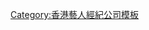 {{Navbox
| name = 中星集團
| title = [[中星集團|星娛樂]]
| state = {{{state|autocollapse}}}
| listclass = hlist

| group1 = 男歌手
| list1 = 
* [[孫耀威]]
* [[葉文輝]]
* [[鄭敬基]]
* [[李逸朗|李日朗]]
* [[黃凱芹]]
* [[王梓軒]]
* [[何弘軒]]
* [[羅啟聰]]
* [[謝中傑]]
* [[曹震豪]]
* [[蘇煒喬]]
* [[李晧軒]]

| group2 = 女歌手
| list2 = 
* [[石詠莉]]
* [[關心妍]]
* [[鄺美雲]]
* [[李蕙敏]]
* [[湯寶如]]
* [[趙學而]]
* [[蔡立兒]]
* [[寶珮如]]
* [[陳美詩]]
* [[江若琳]]
* [[陳綺雯]]
* [[林聞恩]]

| group3 = 組合
| list3 = 
* [[Soler]]
* [[sp'ACE]]
* [[B.Gs]]
}}
<noinclude>
[[Category:香港藝人經紀公司模板]]
</noinclude>